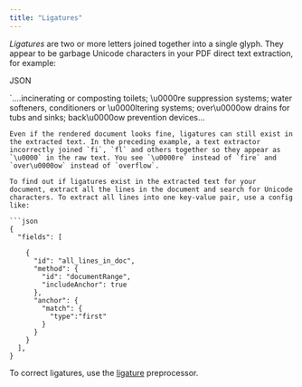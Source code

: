 ```yaml
---
title: "Ligatures"
---
```


_Ligatures_ are two or more letters joined together into a single glyph. They appear to be garbage Unicode characters in your PDF direct text extraction, for example:

JSON

`….incinerating or composting toilets; \u0000re suppression systems; water softeners, conditioners or \u0000ltering systems; over\u0000ow drains for tubs and sinks; back\u0000ow prevention devices...
```
Even if the rendered document looks fine, ligatures can still exist in the extracted text. In the preceding example, a text extractor incorrectly joined `fi`, `fl` and others together so they appear as `\u0000` in the raw text. You see `\u0000re` instead of `fire` and `over\u0000ow` instead of `overflow`.

To find out if ligatures exist in the extracted text for your document, extract all the lines in the document and search for Unicode characters. To extract all lines into one key-value pair, use a config like:

```json
{
  "fields": [
     
    {
      "id": "all_lines_in_doc",
      "method": {
        "id": "documentRange",
        "includeAnchor": true
      },
      "anchor": {
        "match": {
          "type":"first"
        }
      }
    }
  ],
}
```
To correct ligatures, use the [ligature](https://sensible-87.mintlify.app/senseml-reference/preprocessors/ligature) preprocessor.